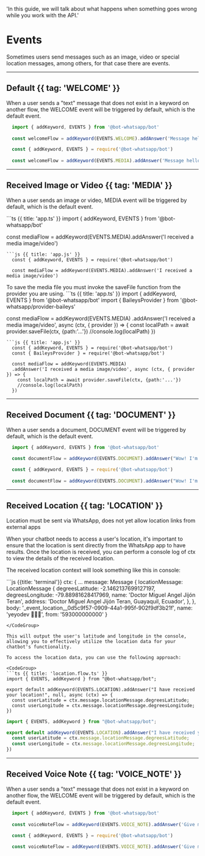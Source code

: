   'In this guide, we will talk about what happens when something goes wrong while you work with the API.'

# Events

Sometimes users send messages such as an image, video or special location messages, among others, for that case there are events.

---

## Default  {{ tag: 'WELCOME'  }}

When a user sends a "text" message that does not exist in a keyword on another flow, the WELCOME event will be triggered by default, which is the default event.
<CodeGroup>
```ts {{ title: 'app.ts' }}
  import { addKeyword, EVENTS } from '@bot-whatsapp/bot'
  
  const welcomeFlow = addKeyword(EVENTS.WELCOME).addAnswer('Message hello')
```
```js {{ title: 'app.js' }}
  const { addKeyword, EVENTS } = require('@bot-whatsapp/bot')
  
  const welcomeFlow = addKeyword(EVENTS.MEDIA).addAnswer('Message hello')
```
</CodeGroup>


---

## Received Image or Video {{ tag: 'MEDIA'  }}

When a user sends an image or video, MEDIA event will be triggered by default, which is the default event.

<CodeGroup>
```ts {{ title: 'app.ts' }}
  import { addKeyword, EVENTS } from '@bot-whatsapp/bot'
  
  const mediaFlow = addKeyword(EVENTS.MEDIA).addAnswer('I received a media image/video')
```
```js {{ title: 'app.js' }}
  const { addKeyword, EVENTS } = require('@bot-whatsapp/bot')
  
  const mediaFlow = addKeyword(EVENTS.MEDIA).addAnswer('I received a media image/video')
```
</CodeGroup>

<Note>
To save the media file you must invoke the saveFile function from the provider you are using.
</Note>

<CodeGroup>
```ts {{ title: 'app.ts' }}
  import { addKeyword, EVENTS } from '@bot-whatsapp/bot'
  import { BaileysProvider } from '@bot-whatsapp/provider-baileys'

  const mediaFlow = addKeyword<BaileysProvider>(EVENTS.MEDIA)
  .addAnswer('I received a media image/video', async (ctx, { provider }) => {
    const localPath = await provider.saveFile(ctx, {path:'...'})
    //console.log(localPath)
  })
```
```js {{ title: 'app.js' }}
  const { addKeyword, EVENTS } = require('@bot-whatsapp/bot')
  const { BaileysProvider } = require('@bot-whatsapp/bot')
  
  const mediaFlow = addKeyword(EVENTS.MEDIA)
  .addAnswer('I received a media image/video', async (ctx, { provider }) => {
    const localPath = await provider.saveFile(ctx, {path:'...'})
    //console.log(localPath)
  })
```
</CodeGroup>

---

## Received Document {{ tag: 'DOCUMENT'  }}

When a user sends a document, DOCUMENT event will be triggered by default, which is the default event.
<CodeGroup>
```ts {{ title: 'app.ts' }}
  import { addKeyword, EVENTS } from '@bot-whatsapp/bot'
  
  const documentFlow = addKeyword(EVENTS.DOCUMENT).addAnswer("Wow! I'm sorry I can't read this document right now")
```
```js {{ title: 'app.js' }}
  const { addKeyword, EVENTS } = require('@bot-whatsapp/bot')
  
  const documentFlow = addKeyword(EVENTS.DOCUMENT).addAnswer("Wow! I'm sorry I can't read this document right now")
```
</CodeGroup>

---

## Received Location {{ tag: 'LOCATION'  }}

<Note>
Location must be sent via WhatsApp, does not yet allow location links from external apps
</Note>

When your chatbot needs to access a user's location, it's important to ensure that the location is sent directly from the WhatsApp app to have results. Once the location is received, you can perform a console log of ctx to view the details of the received location.

The received location context will look something like this in console:

<CodeGroup>
```js {{title: 'terminal'}}
ctx:  {
  ...
  message: Message {
    locationMessage: LocationMessage {
      degreesLatitude: -2.1462137699127197,
      degreesLongitude: -79.88981628417969,
      name: 'Doctor Miguel Angel Jijón Teran',
      address: 'Doctor Miguel Angel Jijón Teran, Guayaquil, Ecuador',
    },
  },
  body: '_event_location__0d5c9f57-0909-44a1-995f-902f9df3b21f',
  name: 'yeyodev 👨🏾‍💻',
  from: '593000000000'
}

```
</CodeGroup>

This will output the user's latitude and longitude in the console, allowing you to effectively utilize the location data for your chatbot's functionality.

To access the location data, you can use the following approach:

<CodeGroup>
```ts {{ title: 'location.flow.ts' }}
import { EVENTS, addKeyword } from "@bot-whatsapp/bot";

export default addKeyword(EVENTS.LOCATION).addAnswer("I have received your location!", null, async (ctx) => {
  const userLatitude = ctx.message.locationMessage.degreesLatitude;
  const userLongitude = ctx.message.locationMessage.degreesLongitude;
})
```
```js {{ title: 'location.flow.js' }}
import { EVENTS, addKeyword } from "@bot-whatsapp/bot";

export default addKeyword(EVENTS.LOCATION).addAnswer("I have received your location!", null, async (ctx) => {
  const userLatitude = ctx.message.locationMessage.degreesLatitude;
  const userLongitude = ctx.message.locationMessage.degreesLongitude;
})
```
</CodeGroup>

---

## Received Voice Note {{ tag: 'VOICE_NOTE' }}

When a user sends a "text" message that does not exist in a keyword on another flow, the WELCOME event will be triggered by default, which is the default event.
<CodeGroup>
```ts {{ title: 'app.ts' }}
  import { addKeyword, EVENTS } from '@bot-whatsapp/bot'
  
  const voiceNoteFlow = addKeyword(EVENTS.VOICE_NOTE).addAnswer('Give me a second to hear you!')
```
```js {{ title: 'app.js' }}
  const { addKeyword, EVENTS } = require('@bot-whatsapp/bot')
  
  const voiceNoteFlow = addKeyword(EVENTS.VOICE_NOTE).addAnswer('Give me a second to hear you!')
```
</CodeGroup>
